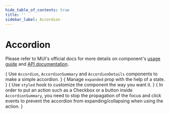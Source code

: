 ```yaml
---
hide_table_of_contents: true
title: ''
sidebar_label: Accordion
---
```




<h1 className='!m-0'>Accordion</h1>

Please refer to MUI's official docs for more details on component's [usage guide](https://mui.com/material-ui/react-alert/) and [API documentation](https://mui.com/material-ui/react-alert/#api).

<Grid container spacing={6}>
  <Grid item xs={12} md={6}>
    <CardSnippet
      title="Basic Accordion"
      code={SourceCodeAccordionBasic}
      className='bg-transparent shadow-none border'
    >
     {
      <Typography className='mbe-4'>
          Use <code>Accordion</code>, <code>AccordionSummary</code> and <code>AccordionDetails</code> components to make a simple accordion.
        </Typography>
      }
      <AccordionBasic />
    </CardSnippet>
  </Grid>
  <Grid item xs={12} md={6}>
    <CardSnippet
      title="Controlled Accordion"
      code={SourceCodeAccordionControlled}
      className='bg-transparent shadow-none border'
    >
      {
        <Typography className='mbe-4'>
          Manage <code>expanded</code> prop with the help of a state.
        </Typography>
      }
      <AccordionControlled />
    </CardSnippet>
  </Grid>
  <Grid item xs={12} md={6}>
    <CardSnippet
      title="Customized Accordion"
      code={SourceCodeAccordionCustomized}
      className='bg-transparent shadow-none border'
    >
      {
        <Typography className='mbe-4'>
          Use <code>styled</code> hook to customize the component the way you want it.
        </Typography>
      }
      <AccordionCustomized />
    </CardSnippet>
  </Grid>
  <Grid item xs={12} md={6}>
    <CardSnippet
      title="Additional Actions"
      code={SourceCodeAccordionActions}
      className='bg-transparent shadow-none border'
    >
      {
        <Typography className='mbe-4'>
          In order to put an action such as a Checkbox or a button inside <code>AccordionSummary</code>, you need to stop the propagation of the focus and click events to prevent the accordion from expanding/collapsing when using the action.
        </Typography>
      }
      <AccordionActions />
    </CardSnippet>
  </Grid>
</Grid>

